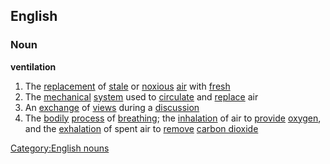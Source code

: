 ==English==
===Noun===
'''ventilation'''
#The [[replacement]] of [[stale]] or [[noxious]] [[air]] with [[fresh]]
#The [[mechanical]] [[system]] used to [[circulate]] and [[replace]] air
#An [[exchange]] of [[view]]s during a [[discussion]]
#The [[bodily]] [[process]] of [[breathing]]; the [[inhalation]] of air to [[provide]] [[oxygen]], and the [[exhalation]] of spent air to [[remove]] [[carbon dioxide]]
[[Category:English nouns]]